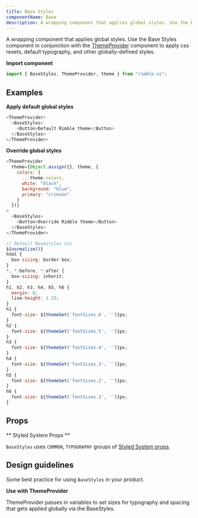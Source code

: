 ```yaml
---
title: Base Styles
componentName: Base
description: A wrapping component that applies global styles. Use the Base Styles component in conjunction with ThemeProvider to apply css resets, default typography, and other globally-defined styles.
---
```


A wrapping component that applies global styles. Use the Base Styles component in conjunction with the [ThemeProvider](/components/rimble-ui/ThemeProvider) component to apply css resets, default typography, and other globally-defined styles.

**Import component**

```jsx
import { BaseStyles, ThemeProvider, theme } from "rimble-ui";
```

## Examples

**Apply default global styles**

```js is=react-live
<ThemeProvider>
  <BaseStyles>
    <Button>Default Rimble theme</Button>
  </BaseStyles>
</ThemeProvider>
```

**Override global styles**

```js is=react-live
<ThemeProvider
  theme={Object.assign({}, theme, {
    colors: {
      ...theme.colors,
      white: "black",
      background: "blue",
      primary: "crimson"
    }
  })}
>
  <BaseStyles>
    <Button>Override Rimble theme</Button>
  </BaseStyles>
</ThemeProvider>
```

```js
// Default Basestyles css
${normalize()}
html {
  box-sizing: border-box;
}
*, *:before, *:after {
  box-sizing: inherit;
}
h1, h2, h3, h4, h5, h6 {
  margin: 0;
  line-height: 1.25;
}
h1 {
  font-size: ${themeGet('fontSizes.6', '')}px;
}
h2 {
  font-size: ${themeGet('fontSizes.5', '')}px;
}
h3 {
  font-size: ${themeGet('fontSizes.4', '')}px;
}
h4 {
  font-size: ${themeGet('fontSizes.3', '')}px;
}
h5 {
  font-size: ${themeGet('fontSizes.2', '')}px;
}
h6 {
  font-size: ${themeGet('fontSizes.1', '')}px;
}
```

## Props

<PropsTable propMetaData={props.propMetaData} />

** Styled System Props **

`BaseStyles` uses `COMMON`, `TYPOGRAPHY` groups of [Styled System props](/components/rimble-ui/system-props).

## Design guidelines

Some best practice for using `BaseStyles` in your product.

**Use with ThemeProvider**

ThemeProvider passes in variables to set sizes for typography and spacing that gets applied globally via the BaseStyles.
